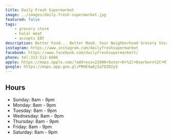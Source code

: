 ```yaml
---
title: Daily Fresh Supermarket
image: ../images/daily-fresh-supermarket.jpg
featured: false
tags:
    - grocery store
    - halal meat 
    - accepts EBT
description: Better Food... Better Mood. Your Neighborhood Grocery Store.
instagram: https://www.instagram.com/dailyfreshsupermarket
facebook: https://www.facebook.com/dailyfreshsupermarkett/
phone: tel:313-512-6606
apple: https://maps.apple.com/?address=22080+Outer+Dr%2C+Dearborn%2C+MI+48124%2C+United+States&auid=18373987484978815393&ll=42.2848153%2C-83.2332268&lsp=9902&q=Daily+Fresh+Supermarket
google: https://maps.app.goo.gl/PRHE4wAjSqTQ3D2y5
---
```


## Hours

- Sunday: 8am - 9pm
- Monday: 8am - 9pm
- Tuesday: 8am - 9pm
- Wednesday: 8am - 9pm
- Thursday: 8am - 9pm
- Friday: 8am - 9pm
- Saturday: 8am - 9pm